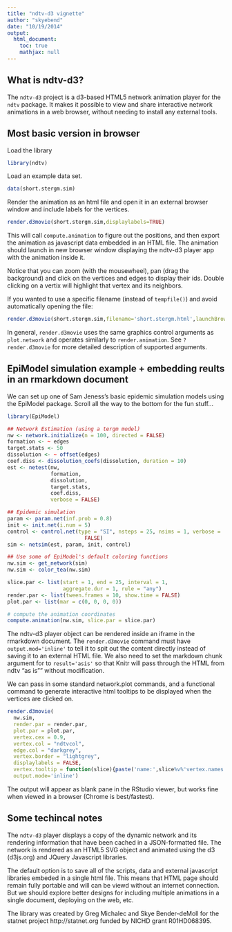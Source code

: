 ```yaml
---
title: "ndtv-d3 vignette"
author: "skyebend"
date: "10/19/2014"
output:
  html_document:
    toc: true
    mathjax: null
---
```


<!-- \VignetteEngine{knitr::knitr} -->
<!-- to render out this file for preview when not using RStudio:  rmarkdown::render('vignettes/ndtv-d3_vignette.rmd') -->

## What is ndtv-d3? ##
The `ndtv-d3` project is a d3-based HTML5 network animation player for the `ndtv` package. It makes it possible to view and share interactive network animations in a web browser, without needing to install any external tools. 

## Most basic version in browser ##

Load the library
```r
library(ndtv)
```

Load an example data set.
```r
data(short.stergm.sim)
```

Render the animation as an html file and open it in an external browser window and include labels for the vertices.
```r
render.d3movie(short.stergm.sim,displaylabels=TRUE)
```

This will call `compute.animation` to figure out the positions, and then export the animation as javascript data embedded in an HTML file. The animation should launch in new browser window displaying the ndtv-d3 player app with the animation inside it. 

Notice that you can zoom (with the mousewheel), pan (drag the background) and click on the vertices and edges to display their ids.  Double clicking on a vertix will highlight that vertex and its neighbors. 


If you wanted to use a specific filename (instead of `tempfile()`) and avoid automatically opening the file:

```r
render.d3movie(short.stergm.sim,filename='short.stergm.html',launchBrowser=FALSE)
```


In general, `render.d3movie` uses the same graphics control arguments as `plot.network` and operates similarly to `render.animation`.  See `?render.d3movie` for more detailed description of supported arguments. 


## EpiModel simulation example + embedding reults in an rmarkdown document##

We can set up one of Sam Jeness's basic epidemic simulation models using the EpiModel package.  Scroll all the way to the bottom for the fun stuff...


```r

library(EpiModel)

## Network Estimation (using a tergm model)
nw <- network.initialize(n = 100, directed = FALSE)
formation <- ~ edges
target.stats <- 50
dissolution <- ~ offset(edges)
coef.diss <- dissolution_coefs(dissolution, duration = 10)
est <- netest(nw,
              formation,
              dissolution,
              target.stats,
              coef.diss,
              verbose = FALSE)

## Epidemic simulation
param <- param.net(inf.prob = 0.8)
init <- init.net(i.num = 5)
control <- control.net(type = "SI", nsteps = 25, nsims = 1, verbose =
                         FALSE)
sim <- netsim(est, param, init, control)

## Use some of EpiModel's default coloring functions
nw.sim <- get_network(sim)
nw.sim <- color_tea(nw.sim)

slice.par <- list(start = 1, end = 25, interval = 1,
                  aggregate.dur = 1, rule = "any")
render.par <- list(tween.frames = 10, show.time = FALSE)
plot.par <- list(mar = c(0, 0, 0, 0))

# compute the animation coordinates
compute.animation(nw.sim, slice.par = slice.par)
```


The ndtv-d3 player object can be rendered inside an iframe in the rmarkdown document. The `render.d3movie` command must have `output.mod='inline'` to tell it to spit out the content directly instead of saving it to an external HTML file.  We also need to set the markdown chunk argument for to `result='asis'` so that Knitr will pass through the HTML from ndtv "as is"" without modification.  

We can pass in some standard network.plot commands, and a functional command to generate interactive html tooltips to be displayed when the vertices are clicked on. 


```r
render.d3movie(
  nw.sim,
  render.par = render.par,
  plot.par = plot.par,
  vertex.cex = 0.9,
  vertex.col = "ndtvcol",
  edge.col = "darkgrey",
  vertex.border = "lightgrey",
  displaylabels = FALSE,
  vertex.tooltip = function(slice){paste('name:',slice%v%'vertex.names','<br>','status:', slice%v%'testatus')},
  output.mode='inline')
```

The output will appear as blank pane in the RStudio viewer, but works fine when viewed in a browser (Chrome is best/fastest).   


## Some techincal notes ##
The `ndtv-d3` player displays a copy of the dynamic network and its rendering information that have been cached in a JSON-formatted file. The network is rendered as an HTML5 SVG object and animated using the d3 (d3js.org) and JQuery Javascript libraries. 

The default option is to save all of the scripts, data and external javascript libraries embeded in a single html file. This means that HTML page should remain fully portable and will can be viewd without an internet connection. But we should explore better designs for including multiple animations in a single document, deploying on the web, etc. 

The library was created by Greg Michalec and Skye Bender-deMoll for the statnet project http://statnet.org funded by NICHD grant R01HD068395.